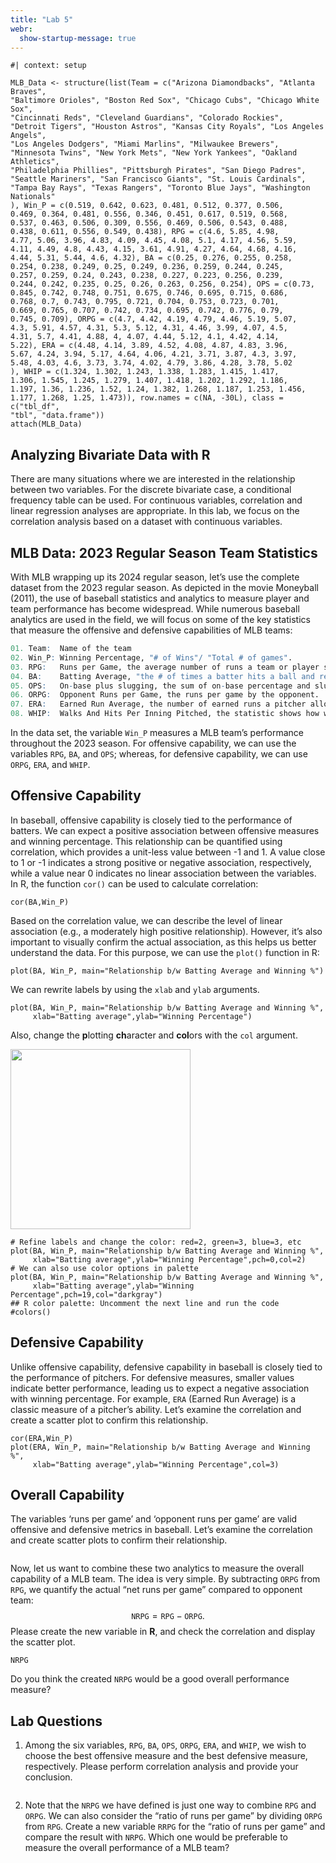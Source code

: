 ```yaml
---
title: "Lab 5"
webr:
  show-startup-message: true
---
```


```webr-r
#| context: setup

MLB_Data <- structure(list(Team = c("Arizona Diamondbacks", "Atlanta Braves", 
"Baltimore Orioles", "Boston Red Sox", "Chicago Cubs", "Chicago White Sox", 
"Cincinnati Reds", "Cleveland Guardians", "Colorado Rockies", 
"Detroit Tigers", "Houston Astros", "Kansas City Royals", "Los Angeles Angels", 
"Los Angeles Dodgers", "Miami Marlins", "Milwaukee Brewers", 
"Minnesota Twins", "New York Mets", "New York Yankees", "Oakland Athletics", 
"Philadelphia Phillies", "Pittsburgh Pirates", "San Diego Padres", 
"Seattle Mariners", "San Francisco Giants", "St. Louis Cardinals", 
"Tampa Bay Rays", "Texas Rangers", "Toronto Blue Jays", "Washington Nationals"
), Win_P = c(0.519, 0.642, 0.623, 0.481, 0.512, 0.377, 0.506, 
0.469, 0.364, 0.481, 0.556, 0.346, 0.451, 0.617, 0.519, 0.568, 
0.537, 0.463, 0.506, 0.309, 0.556, 0.469, 0.506, 0.543, 0.488, 
0.438, 0.611, 0.556, 0.549, 0.438), RPG = c(4.6, 5.85, 4.98, 
4.77, 5.06, 3.96, 4.83, 4.09, 4.45, 4.08, 5.1, 4.17, 4.56, 5.59, 
4.11, 4.49, 4.8, 4.43, 4.15, 3.61, 4.91, 4.27, 4.64, 4.68, 4.16, 
4.44, 5.31, 5.44, 4.6, 4.32), BA = c(0.25, 0.276, 0.255, 0.258, 
0.254, 0.238, 0.249, 0.25, 0.249, 0.236, 0.259, 0.244, 0.245, 
0.257, 0.259, 0.24, 0.243, 0.238, 0.227, 0.223, 0.256, 0.239, 
0.244, 0.242, 0.235, 0.25, 0.26, 0.263, 0.256, 0.254), OPS = c(0.73, 
0.845, 0.742, 0.748, 0.751, 0.675, 0.746, 0.695, 0.715, 0.686, 
0.768, 0.7, 0.743, 0.795, 0.721, 0.704, 0.753, 0.723, 0.701, 
0.669, 0.765, 0.707, 0.742, 0.734, 0.695, 0.742, 0.776, 0.79, 
0.745, 0.709), ORPG = c(4.7, 4.42, 4.19, 4.79, 4.46, 5.19, 5.07, 
4.3, 5.91, 4.57, 4.31, 5.3, 5.12, 4.31, 4.46, 3.99, 4.07, 4.5, 
4.31, 5.7, 4.41, 4.88, 4, 4.07, 4.44, 5.12, 4.1, 4.42, 4.14, 
5.22), ERA = c(4.48, 4.14, 3.89, 4.52, 4.08, 4.87, 4.83, 3.96, 
5.67, 4.24, 3.94, 5.17, 4.64, 4.06, 4.21, 3.71, 3.87, 4.3, 3.97, 
5.48, 4.03, 4.6, 3.73, 3.74, 4.02, 4.79, 3.86, 4.28, 3.78, 5.02
), WHIP = c(1.324, 1.302, 1.243, 1.338, 1.283, 1.415, 1.417, 
1.306, 1.545, 1.245, 1.279, 1.407, 1.418, 1.202, 1.292, 1.186, 
1.197, 1.36, 1.236, 1.52, 1.24, 1.382, 1.268, 1.187, 1.253, 1.456, 
1.177, 1.268, 1.25, 1.473)), row.names = c(NA, -30L), class = c("tbl_df", 
"tbl", "data.frame"))
attach(MLB_Data)
```

## Analyzing Bivariate Data with **R**

There are many situations where we are interested in the relationship between two variables. For the discrete bivariate case, a conditional frequency table can be used. For continuous variables, correlation and linear regression analyses are appropriate. In this lab, we focus on the correlation analysis based on a dataset with continuous variables.

## MLB Data: 2023 Regular Season Team Statistics

With MLB wrapping up its 2024 regular season, let's use the complete dataset from the 2023 regular season. As depicted in the movie Moneyball (2011), the use of baseball statistics and analytics to measure player and team performance has become widespread. While numerous baseball analytics are used in the field, we will focus on some of the key statistics that measure the offensive and defensive capabilities of MLB teams:

```r
01. Team:  Name of the team 
02. Win_P: Winning Percentage, "# of Wins"/ "Total # of games".
03. RPG:   Runs per Game, the average number of runs a team or player scores in each game. 
04. BA:    Batting Average, "the # of times a batter hits a ball and reaches the base"/"the # of at bats by a batter".   
05. OPS:   On-base plus slugging, the sum of on-base percentage and slugging percentage. 
06. ORPG:  Opponent Runs per Game, the runs per game by the opponent.   
07. ERA:   Earned Run Average, the number of earned runs a pitcher allows per nine innings.    
08. WHIP:  Walks And Hits Per Inning Pitched, the statistic shows how well a pitcher has kept runners off the basepaths, one of his main goals.

```
In the data set, the variable $\texttt{Win\_P}$ measures a MLB team's performance throughout the 2023 season. For offensive capability, we can use the variables $\texttt{RPG}$, $\texttt{BA}$, and $\texttt{OPS}$; whereas, for defensive capability, we can use $\texttt{ORPG}$, $\texttt{ERA}$, and $\texttt{WHIP}$.  

## Offensive Capability

In baseball, offensive capability is closely tied to the performance of batters. We can expect a positive association between offensive measures and winning percentage. This relationship can be quantified using correlation, which provides a unit-less value between -1 and 1. A value close to 1 or -1 indicates a strong positive or negative association, respectively, while a value near 0 indicates no linear association between the variables. In R, the function $\texttt{cor()}$ can be used to calculate correlation:
```webr-r
cor(BA,Win_P)
```
Based on the correlation value, we can describe the level of linear association (e.g., a moderately high positive relationship). However, it's also important to visually confirm the actual association, as this helps us better understand the data. For this purpose, we can use the $\texttt{plot()}$ function in R:
```webr-r
plot(BA, Win_P, main="Relationship b/w Batting Average and Winning %")
```
We can rewrite labels by using the $\texttt{xlab}$ and $\texttt{ylab}$ arguments. 
```webr-r
plot(BA, Win_P, main="Relationship b/w Batting Average and Winning %",
     xlab="Batting average",ylab="Winning Percentage")
```

Also, change the **p**lotting **ch**aracter and **col**ors with the $\texttt{col}$ argument.

![](images/pch-symbols.png){fig-align="center" width=3in}

```webr-r
# Refine labels and change the color: red=2, green=3, blue=3, etc
plot(BA, Win_P, main="Relationship b/w Batting Average and Winning %",
     xlab="Batting average",ylab="Winning Percentage",pch=0,col=2)
# We can also use color options in palette
plot(BA, Win_P, main="Relationship b/w Batting Average and Winning %",
     xlab="Batting average",ylab="Winning Percentage",pch=19,col="darkgray")
## R color palette: Uncomment the next line and run the code
#colors()
```

## Defensive Capability

Unlike offensive capability, defensive capability in baseball is closely tied to the performance of pitchers. For defensive measures, smaller values indicate better performance, leading us to expect a negative association with winning percentage. For example, $\texttt{ERA}$ (Earned Run Average) is a classic measure of a pitcher's ability. Let's examine the correlation and create a scatter plot to confirm this relationship.
```webr-r
cor(ERA,Win_P)
plot(ERA, Win_P, main="Relationship b/w Batting Average and Winning %",
     xlab="Batting average",ylab="Winning Percentage",col=3)
```

## Overall Capability

The variables 'runs per game' and 'opponent runs per game' are valid offensive and defensive metrics in baseball. Let’s examine the correlation and create scatter plots to confirm their relationship.
```webr-r

```

Now, let us want to combine these two analytics to measure the overall capability of a MLB team. The idea is very simple. By subtracting $\texttt{ORPG}$ from $\texttt{RPG}$, we quantify the actual "net runs per game" compared to opponent team: 
$$\texttt{NRPG}=\texttt{RPG}-\texttt{ORPG}.$$
Please create the new variable in **R**, and check the correlation and display the scatter plot.
```webr-r
NRPG

```
Do you think the created $\texttt{NRPG}$ would be a good overall performance measure?


## Lab Questions
1. Among the six variables, $\texttt{RPG}$, $\texttt{BA}$, $\texttt{OPS}$, $\texttt{ORPG}$, $\texttt{ERA}$, and $\texttt{WHIP}$, we wish to choose the best offensive measure and the best defensive measure, respectively. Please perform correlation analysis and provide your conclusion.  
```webr-r

```

2. Note that the $\texttt{NRPG}$ we have defined is just one way to combine $\texttt{RPG}$ and $\texttt{ORPG}$. We can also consider the "ratio of runs per game" by dividing $\texttt{ORPG}$ from $\texttt{RPG}$. Create a new variable $\texttt{RRPG}$ for the "ratio of runs per game" and compare the result with $\texttt{NRPG}$. Which one would be preferable to measure the overall performance of a MLB team?
```webr-r

```


